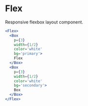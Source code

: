 

# Flex

Responsive flexbox layout component.

```jsx live=true
<Flex>
  <Box
    p={3}
    width={1/2}
    color='white'
    bg='primary'>
    Flex
  </Box>
  <Box
    p={3}
    width={1/2}
    color='white'
    bg='secondary'>
    Box
  </Box>
</Flex>
```


